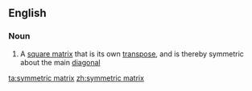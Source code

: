 ==English==

===Noun===
{{wikipedia}}
{{en-noun|head=[[symmetric]] [[matrix]]|symmetric matrices}}

# {{context|mathematics}} A [[square matrix]] that is its own [[transpose]], and is thereby symmetric about the main [[diagonal]]

[[ta:symmetric matrix]]
[[zh:symmetric matrix]]